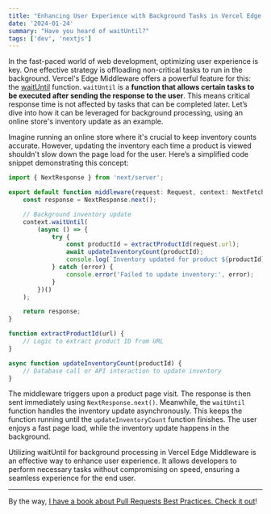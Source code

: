 ```yaml
---
title: "Enhancing User Experience with Background Tasks in Vercel Edge Middleware"
date: '2024-01-24'
summary: "Have you heard of waitUntil?"
tags: ['dev', 'nextjs']
---
```


In the fast-paced world of web development, optimizing user experience is key. One effective strategy is offloading non-critical tasks to run in the background. Vercel's Edge Middleware offers a powerful feature for this: the [waitUntil](https://nextjs.org/docs/app/building-your-application/routing/middleware#waituntil-and-nextfetchevent) function. `waitUntil` is a **function that allows certain tasks to be executed after sending the response to the user**. This means critical response time is not affected by tasks that can be completed later. Let’s dive into how it can be leveraged for background processing, using an online store's inventory update as an example.

Imagine running an online store where it's crucial to keep inventory counts accurate. However, updating the inventory each time a product is viewed shouldn't slow down the page load for the user. Here’s a simplified code snippet demonstrating this concept:

```typescript
import { NextResponse } from 'next/server';

export default function middleware(request: Request, context: NextFetchEvent) {
    const response = NextResponse.next();

    // Background inventory update
    context.waitUntil(
        (async () => {
            try {
                const productId = extractProductId(request.url);
                await updateInventoryCount(productId);
                console.log(`Inventory updated for product ${productId}`);
            } catch (error) {
                console.error('Failed to update inventory:', error);
            }
        })()
    );

    return response;
}

function extractProductId(url) {
    // Logic to extract product ID from URL
}

async function updateInventoryCount(productId) {
    // Database call or API interaction to update inventory
}
```

The middleware triggers upon a product page visit. The response is then sent immediately using `NextResponse.next()`. Meanwhile, the `waitUntil` function handles the inventory update asynchronously. This keeps the function running until the `updateInventoryCount` function finishes. The user enjoys a fast page load, while the inventory update happens in the background.

Utilizing waitUntil for background processing in Vercel Edge Middleware is an effective way to enhance user experience. It allows developers to perform necessary tasks without compromising on speed, ensuring a seamless experience for the end user.

---

By the way, [I have a book about Pull Requests Best Practices. Check it out](https://pr.nico.fyi)!
